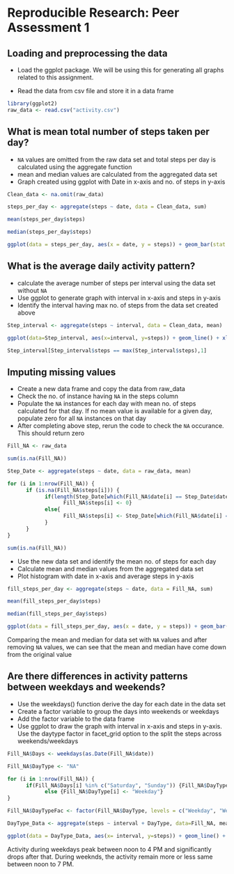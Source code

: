Reproducible Research: Peer Assessment 1
=========================================

## Loading and preprocessing the data

- Load the ggplot package. We will be using this for generating all graphs related to this assignment.

- Read the data from csv file and store it in a data frame

```r
library(ggplot2)
raw_data <- read.csv("activity.csv")
```

## What is mean total number of steps taken per day?

- `NA` values are omitted from the raw data set and total steps per day is calculated using the aggregate function
- mean and median values are calculated from the aggregated data set
- Graph created using ggplot with Date in x-axis and no. of steps in y-axis

```r
Clean_data <- na.omit(raw_data)

steps_per_day <- aggregate(steps ~ date, data = Clean_data, sum)

mean(steps_per_day$steps)

median(steps_per_day$steps)

ggplot(data = steps_per_day, aes(x = date, y = steps)) + geom_bar(stat =  "identity") + xlab("Days")+ylab("Steps")+theme(axis.text.x=element_text(angle=90,hjust=1,vjust=0.5))
```

## What is the average daily activity pattern?

- calculate the average number of steps per interval using the data set without `NA`
- Use ggplot to generate graph with interval in x-axis and steps in y-axis
- Identify the interval having max no. of steps from the data set created above

```r
Step_interval <- aggregate(steps ~ interval, data = Clean_data, mean)

ggplot(data=Step_interval, aes(x=interval, y=steps)) + geom_line() + xlab("5-minute interval") + ylab("Average steps taken")

Step_interval[Step_interval$steps == max(Step_interval$steps),1]

```

## Imputing missing values
- Create a new data frame and copy the data from raw_data
- Check the no. of instance having `NA` in the steps column
- Populate the `NA` instances for each day with mean no. of steps calculated for that day. If no mean value is available for a given day, populate zero for all `NA` instances on that day
- After completing above step, rerun the code to check the `NA` occurance. This should return zero

```r
Fill_NA <- raw_data

sum(is.na(Fill_NA))

Step_Date <- aggregate(steps ~ date, data = raw_data, mean)

for (i in 1:nrow(Fill_NA)) {
      if (is.na(Fill_NA$steps[i])) {
            if(length(Step_Date[which(Fill_NA$date[i] == Step_Date$date),]$steps) == 0){
                  Fill_NA$steps[i] <- 0}
            else{
                  Fill_NA$steps[i] <- Step_Date[which(Fill_NA$date[i] == Step_Date$date),]$steps
            }
      }
}

sum(is.na(Fill_NA))
```

- Use the new data set and identify the mean no. of steps for each day
- Calculate mean and median values from the aggregated data set
- Plot histogram with date in x-axis and average steps in y-axis
```r
fill_steps_per_day <- aggregate(steps ~ date, data = Fill_NA, sum)

mean(fill_steps_per_day$steps)

median(fill_steps_per_day$steps)

ggplot(data = fill_steps_per_day, aes(x = date, y = steps)) + geom_bar(stat =  "identity") + xlab("Days")+ylab("Steps")+theme(axis.text.x=element_text(angle=90,hjust=1,vjust=0.5))
```

Comparing the mean and median for data set with `NA` values and after removing `NA` values, we can see that the mean and median have come down from the original value

## Are there differences in activity patterns between weekdays and weekends?

- Use the weekdays() function derive the day for each date in the data set
- Create a factor variable to group the days into weekends or weekdays
- Add the factor variable to the data frame
- Use ggplot to draw the graph with interval in x-axis and steps in y-axis. Use the daytype factor in facet_grid option to the split the steps across weekends/weekdays

```r

Fill_NA$Days <- weekdays(as.Date(Fill_NA$date))

Fill_NA$DayType <- "NA"

for (i in 1:nrow(Fill_NA)) {
      if(Fill_NA$Days[i] %in% c("Saturday", "Sunday")) {Fill_NA$DayType[i] <- "Weekend"}
            else {Fill_NA$DayType[i] <- "Weekday"}
}

Fill_NA$DayTypeFac <- factor(Fill_NA$DayType, levels = c("Weekday", "Weekend"))

DayType_Data <- aggregate(steps ~ interval + DayType, data=Fill_NA, mean)

ggplot(data = DayType_Data, aes(x= interval, y=steps)) + geom_line() + facet_grid(DayType ~ .) + xlab("5-minute interval") + ylab("Number of steps")
```

Activity during weekdays peak between noon to 4 PM and significantly drops after that. During weeknds, the activity remain more or less same between noon to 7 PM.
